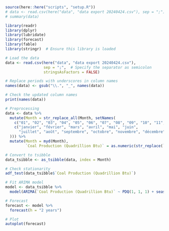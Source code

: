 ```r
source(here::here("scripts", "setup.R"))
# data <- read.csv(here("data", "data export 20240424.csv"), sep = ";")
# summary(data)
```

```r
library(readr)
library(dplyr)
library(lubridate)
library(forecast)
library(fable)
library(stringr)  # Ensure this library is loaded

# Load the data
data <- read.csv(here("data", "data export 20240424.csv"),
                 sep = ";",  # Specify the separator as semicolon
                 stringsAsFactors = FALSE)

# Replace periods with underscores in column names
names(data) <- gsub("\\.", "_", names(data))

# Check the updated column names
print(names(data))

# Preprocessing
data <- data %>%
  mutate(Month = str_replace_all(Month, setNames(
    c("01", "02", "03", "04", "05", "06", "07", "08", "09", "10", "11", "12"),
    c("janvier", "février", "mars", "avril", "mai", "juin", 
      "juillet", "août", "septembre", "octobre", "novembre", "décembre")
  ))) %>%
  mutate(Month = myd(Month),
         `Coal Production (Quadrillion Btu)` = as.numeric(str_replace(`Coal Production (Quadrillion Btu)`, ",", ".")))

# Convert to tsibble
data_tsibble <- as_tsibble(data, index = Month)

# Check stationarity
adf_test(data_tsibble$`Coal Production (Quadrillion Btu)`)

# Fit ARIMA model
model <- data_tsibble %>%
  model(ARIMA(`Coal Production (Quadrillion Btu)` ~ PDQ(1, 1, 1) + season(PDQ(1, 1, 1))))

# Forecast
forecast <- model %>%
  forecast(h = "2 years")

# Plot
autoplot(forecast)
```

